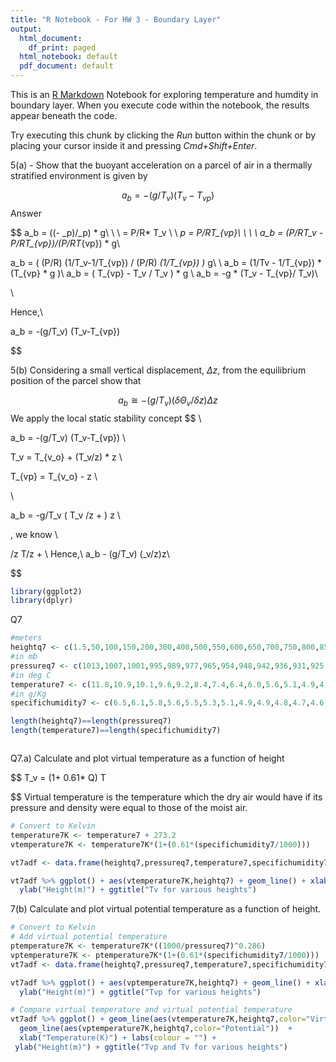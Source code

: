 ```yaml
---
title: "R Notebook - For HW 3 - Boundary Layer"
output:
  html_document:
    df_print: paged
  html_notebook: default
  pdf_document: default
---
```


This is an [R Markdown](http://rmarkdown.rstudio.com) Notebook for exploring temperature and humdity in boundary layer. When you execute code within the notebook, the results appear beneath the code. 

Try executing this chunk by clicking the *Run* button within the chunk or by placing your cursor inside it and pressing *Cmd+Shift+Enter*. 

5(a) - Show that the buoyant acceleration on a parcel of air in a thermally stratified environment is given by 

$$
a_b = -(g/T_v) (T_v-T_{vp})
$$
Answer

$$
a_b = ((\rho - \rho_p)/\rho_p) * g\\
\\
\text{Density of the environment }\\
\rho = P/R* T_v  \\ 
\text{Density of the parcel }\\
\rho_p = P/R*T_{vp}\\
\\
\\
\text{Substitute}\\
a_b = (P/R*T_v - P/R*T_{vp})/(P/R*T_{vp}) * g\\

a_b = ( (P/R)  (1/T_v-1/T_{vp}) / (P/R) *(1/T_{vp}) ) * g\\
\text { Cancel out (P/R)}\\
a_b = (1/Tv - 1/T_{vp}) * (T_{vp} * g )\\
a_b = ( T_{vp} -  T_v / T_v ) * g \\
a_b = -g * (T_v - T_{vp}/ T_v)\\

\\

Hence,\\

a_b = -(g/T_v) (T_v-T_{vp})


$$




5(b) Considering a small vertical displacement, $\Delta z$, from the equilibrium position of the parcel show that


$$
a_b \cong - (g/T_v) (\delta\Theta_v/\delta z)\Delta z
$$
We apply the local static stability concept
$$
\text{We start with} \\

a_b = -(g/T_v) (T_v-T_{vp}) \\

T_v = T_{v_o} + (\delta T_v/\delta z) * \Delta z \\

T_{vp}  = T_{v_o} - \Gamma \Delta z \\

\text{On substituting} \\

a_b = -g/T_v ( \delta T_v /\delta z + \Gamma) \Delta z \\

\text{For a nonadiabatic or diabatic atmosphere}, we know \\

\delta \Theta/\delta z
 \cong \delta T/\delta z + \Gamma \\
 Hence,\\
a_b \cong - (g/T_v) (\delta\Theta_v/\delta z)\Delta z\\

$$
```r

library(ggplot2)
library(dplyr)


```
Q7
```r

#meters
heightq7 <- c(1.5,50,100,150,200,300,400,500,550,600,650,700,750,800,850,900,1000)
#in mb
pressureq7 <- c(1013,1007,1001,995,989,977,965,954,948,942,936,931,925,919,914,908,897)
#in deg C
temperature7 <- c(11.8,10.9,10.1,9.6,9.2,8.4,7.4,6.4,6.0,5.6,5.1,4.9,4.9,4.9,5.0,5.0,4.8)
#in g/Kg
specifichumidity7 <- c(6.5,6.1,5.8,5.6,5.5,5.3,5.1,4.9,4.9,4.8,4.7,4.6,4.5,4.5,4.5,4.5,4.4)

length(heightq7)==length(pressureq7)
length(temperature7)==length(specifichumidity7)



```

Q7.a) Calculate and plot virtual temperature as a function of height

$$
T_v = (1+ 0.61*  Q) T

$$
Virtual temperature is the temperature which the dry air would have if its pressure and density were equal to those of the moist air.
```r

# Convert to Kelvin
temperature7K <- temperature7 + 273.2
vtemperature7K <- temperature7K*(1+(0.61*(specifichumidity7/1000)))

vt7adf <- data.frame(heightq7,pressureq7,temperature7,specifichumidity7,temperature7K,vtemperature7K)

vt7adf %>% ggplot() + aes(vtemperature7K,heightq7) + geom_line() + xlab("Virtual Temperature(K)") +
  ylab("Height(m)") + ggtitle("Tv for various heights")
```

7(b) Calculate and plot virtual potential temperature as a function of height.

```r

# Convert to Kelvin
# Add virtual potential temperature
ptemperature7K <- temperature7K*((1000/pressureq7)^0.286)
vptemperature7K <- ptemperature7K*(1+(0.61*(specifichumidity7/1000)))
vt7adf <- data.frame(heightq7,pressureq7,temperature7,specifichumidity7,temperature7K,vtemperature7K,ptemperature7K,vptemperature7K)

vt7adf %>% ggplot() + aes(vptemperature7K,heightq7) + geom_line() + xlab("Virtual Potential Temperature") +
  ylab("Height(m)") + ggtitle("Tvp for various heights")
```




```r


# Compare virtual temperature and virtual potential temperature
vt7adf %>% ggplot() + geom_line(aes(vtemperature7K,heightq7,color="Virtual"))+
  geom_line(aes(vptemperature7K,heightq7,color="Potential"))  +
  xlab("Temperature(K)") + labs(colour = "") +
 ylab("Height(m)") + ggtitle("Tvp and Tv for various heights")
```